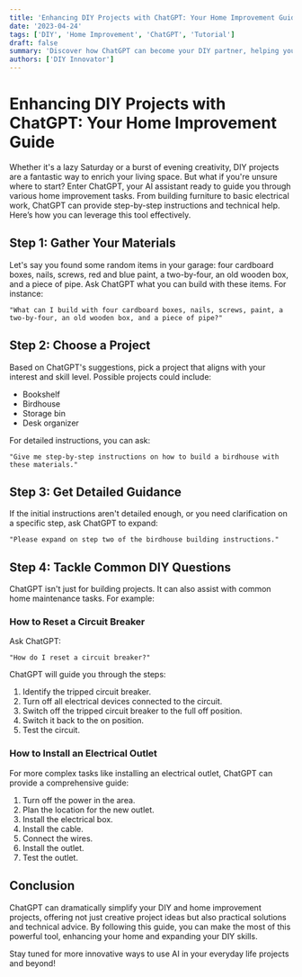 ```yaml
---
title: 'Enhancing DIY Projects with ChatGPT: Your Home Improvement Guide'
date: '2023-04-24'
tags: ['DIY', 'Home Improvement', 'ChatGPT', 'Tutorial']
draft: false
summary: 'Discover how ChatGPT can become your DIY partner, helping you create projects from scratch and solve common home improvement challenges.'
authors: ['DIY Innovator']
---
```


# Enhancing DIY Projects with ChatGPT: Your Home Improvement Guide

Whether it's a lazy Saturday or a burst of evening creativity, DIY projects are a fantastic way to enrich your living space. But what if you're unsure where to start? Enter ChatGPT, your AI assistant ready to guide you through various home improvement tasks. From building furniture to basic electrical work, ChatGPT can provide step-by-step instructions and technical help. Here’s how you can leverage this tool effectively.

## Step 1: Gather Your Materials

Let's say you found some random items in your garage: four cardboard boxes, nails, screws, red and blue paint, a two-by-four, an old wooden box, and a piece of pipe. Ask ChatGPT what you can build with these items. For instance:

```plainText
"What can I build with four cardboard boxes, nails, screws, paint, a two-by-four, an old wooden box, and a piece of pipe?"
```

## Step 2: Choose a Project

Based on ChatGPT's suggestions, pick a project that aligns with your interest and skill level. Possible projects could include:

- Bookshelf
- Birdhouse
- Storage bin
- Desk organizer

For detailed instructions, you can ask:

```plainText
"Give me step-by-step instructions on how to build a birdhouse with these materials."
```

## Step 3: Get Detailed Guidance

If the initial instructions aren't detailed enough, or you need clarification on a specific step, ask ChatGPT to expand:

```plainText
"Please expand on step two of the birdhouse building instructions."
```

## Step 4: Tackle Common DIY Questions

ChatGPT isn't just for building projects. It can also assist with common home maintenance tasks. For example:

### How to Reset a Circuit Breaker

Ask ChatGPT:

```plainText
"How do I reset a circuit breaker?"
```

ChatGPT will guide you through the steps:

1. Identify the tripped circuit breaker.
2. Turn off all electrical devices connected to the circuit.
3. Switch off the tripped circuit breaker to the full off position.
4. Switch it back to the on position.
5. Test the circuit.

### How to Install an Electrical Outlet

For more complex tasks like installing an electrical outlet, ChatGPT can provide a comprehensive guide:

1. Turn off the power in the area.
2. Plan the location for the new outlet.
3. Install the electrical box.
4. Install the cable.
5. Connect the wires.
6. Install the outlet.
7. Test the outlet.

## Conclusion

ChatGPT can dramatically simplify your DIY and home improvement projects, offering not just creative project ideas but also practical solutions and technical advice. By following this guide, you can make the most of this powerful tool, enhancing your home and expanding your DIY skills.

Stay tuned for more innovative ways to use AI in your everyday life projects and beyond!
